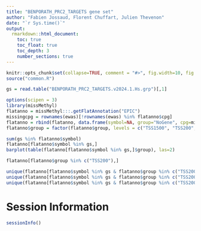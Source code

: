 ```yaml
---
title: "BENPORATH_PRC2_TARGETS gene set"
author: "Fabien Jossaud, Florent Chuffart, Julien Thevenon"
date: "`r Sys.time()`"
output: 
  rmarkdown::html_document:
    toc: true
    toc_float: true
    toc_depth: 3
    number_sections: true
---
```


```r
knitr::opts_chunk$set(collapse=TRUE, comment = "#>", fig.width=10, fig.height=10, eval=TRUE, echo=FALSE, warning=FALSE)
source("common.R")
```



```r
gs = read.table("BENPORATH_PRC2_TARGETS.v2024.1.Hs.grp")[,1]

options(scipen = 3)
library(missMethyl)
flatanno = missMethyl:::.getFlatAnnotation("EPIC")     
missingcpg = rownames(ewas)[!rownames(ewas) %in% flatanno$cpg]
flatanno = rbind(flatanno, data.frame(symbol=NA, group="NoGene", cpg=missingcpg, alias=NA, entrezid=NA))
flatanno$group = factor(flatanno$group, levels = c("TSS1500", "TSS200", "5'UTR", "1stExon", "Body", "ExonBnd", "3'UTR", "NoGene"))

sum(gs %in% flatanno$symbol)
flatanno[flatanno$symbol %in% gs,]
barplot(table(flatanno[flatanno$symbol %in% gs,]$group), las=2)

flatanno[flatanno$group %in% c("TSS200"),]

unique(flatanno[flatanno$symbol %in% gs & flatanno$group %in% c("TSS200"),]$symbol)
unique(flatanno[flatanno$symbol %in% gs & flatanno$group %in% c("TSS200", "TSS1500"),]$symbol)
unique(flatanno[flatanno$symbol %in% gs & flatanno$group %in% c("TSS200", "TSS1500", "5'UTR"),]$symbol)
```





# Session Information

```r
sessionInfo()
```

